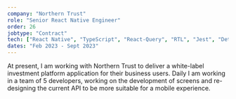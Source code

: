 ```yaml
---
company: "Northern Trust"
role: "Senior React Native Engineer"
order: 26
jobtype: "Contract"
tech: ["React Native", "TypeScript", "React-Query", "RTL", "Jest", "Detox"]
dates: "Feb 2023 - Sept 2023"
---
```


At present, I am working with Northern Trust to deliver a white-label investment platform application for their business users. Daily I am working in a team of 5 developers, working on the development of screens and re-designing the current API to be more suitable for a mobile experience.
